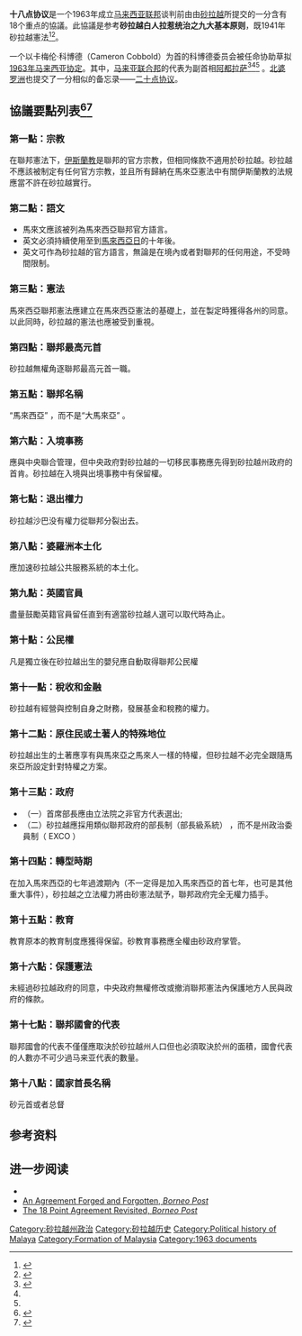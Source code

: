 '''十八点协议'''是一个1963年成立[[马来西亚|马来西亚联邦]]谈判前由由[[砂拉越|砂拉越]]所提交的一分含有18个重点的協議。此協議是参考'''砂拉越白人拉惹统治之九大基本原则'''，既1941年砂拉越憲法<ref name="#1">{{cite book |title=Sarawak - 1839 to 1963 |last=Rawlins |first=Joan |authorlink= |year=1965 |publisher=Macmillan & Company, (Original from the University of Michigan Press |location= |isbn= |page= |pages=240}}</ref><ref name="#2">{{Cite web |url=http://hansard.millbanksystems.com/commons/1946/jul/24/sarawak-constitution#S5CV0426P0_19460724_HOC_197 |title=Sarawak Constitution |accessdate=2015-02-13 |archive-date=2016-04-01 |archive-url=https://web.archive.org/web/20160401195342/http://hansard.millbanksystems.com/commons/1946/jul/24/sarawak-constitution#S5CV0426P0_19460724_HOC_197 |dead-url=no }}</ref>。

一个以卡梅伦·科博德（Cameron Cobbold）为首的科博德委员会被任命协助草拟[[1963年马来西亚协定|1963年马来西亚协定]]。其中，[[马来亚联合邦|马来亚联合邦]]的代表为副首相[[阿都拉萨|阿都拉萨]]<ref name="Lansdowne Committee">{{cite book |title=Malaysia; Selected Historical Readings |last=Bastin |first=John Sturgus |authorlink= |coauthors= |year=1979 |publisher=[[University_of_Michigan_Press|University of Michigan Press]] |location= [[Ann_Arbor,_Michigan|Ann Arbor]] |isbn=9783262012165 |pages= |chapter= |url=}}</ref><ref name="#1"/><ref name="#2"/> 。[[北婆罗洲|北婆罗洲]]也提交了一分相似的备忘录——[[二十点协议|二十点协议]]。 

==協議要點列表<ref>{{cite web|url=http://www.theborneopost.com/2011/09/16/an-agreement-forged-and-forgotten/|title=An agreement forged and forgotten. The Borneo Post. 2011年9月16日|accessdate=2015年11月1日|archive-date=2015年11月2日|archive-url=https://web.archive.org/web/20151102042307/http://www.theborneopost.com/2011/09/16/an-agreement-forged-and-forgotten/|dead-url=no}}</ref><ref>{{cite web|url=http://www.scribd.com/doc/167054292/Perkara-18-Sarawak#|title=Perkara 18 Sarawak|accessdate=2015-11-01|archive-date=2016-03-07|archive-url=https://web.archive.org/web/20160307160556/https://www.scribd.com/doc/167054292/Perkara-18-Sarawak|dead-url=no}}</ref>==
===第一點：宗教===
在聯邦憲法下，[[伊斯蘭教|伊斯蘭教]]是聯邦的官方宗教，但相同條款不適用於砂拉越。砂拉越不應該被制定有任何官方宗教，並且所有歸納在馬來亞憲法中有關伊斯蘭教的法規應當不許在砂拉越實行。

===第二點：語文===
*馬來文應該被列為馬來西亞聯邦官方語言。
*英文必須持續使用至到[[馬來西亞日|馬來西亞日]]的十年後。
*英文可作為砂拉越的官方語言，無論是在境內或者對聯邦的任何用途，不受時間限制。

===第三點：憲法===
馬來西亞聯邦憲法應建立在馬來西亞憲法的基礎上，並在製定時獲得各州的同意。以此同時，砂拉越的憲法也應被受到重視。

===第四點：聯邦最高元首===
砂拉越無權角逐聯邦最高元首一職。

===第五點：聯邦名稱===
“馬來西亞” ，而不是“大馬來亞” 。

===第六點：入境事務===
應與中央聯合管理，但中央政府對砂拉越的一切移民事務應先得到砂拉越州政府的首肯。砂拉越在入境與出境事務中有保留權。

===第七點：退出權力===
砂拉越沙巴没有權力從聯邦分裂出去。

===第八點：婆羅洲本土化===
應加速砂拉越公共服務系統的本土化。

===第九點：英國官員===
盡量鼓勵英籍官員留任直到有適當砂拉越人選可以取代時為止。

===第十點：公民權===
凡是獨立後在砂拉越出生的嬰兒應自動取得聯邦公民權

===第十一點：稅收和金融===
砂拉越有經營與控制自身之財務，發展基金和稅務的權力。

===第十二點：原住民或土著人的特殊地位===
砂拉越出生的土著應享有與馬來亞之馬來人一樣的特權，但砂拉越不必完全跟隨馬來亞所設定針對特權之方案。

===第十三點：政府===
*（一）首席部長應由立法院之非官方代表選出;
*（二）砂拉越應採用類似聯邦政府的部長制（部長級系統） ，而不是州政治委員制（ EXCO ）

===第十四點：轉型時期===
在加入馬來西亞的七年過渡期內（不一定得是加入馬來西亞的首七年，也可是其他重大事件），砂拉越之立法權力將由砂憲法賦予，聯邦政府完全无權力插手。

===第十五點：教育===
教育原本的教育制度應獲得保留。砂教育事務應全權由砂政府掌管。

===第十六點：保護憲法===
未經過砂拉越政府的同意，中央政府無權修改或撤消聯邦憲法內保護地方人民與政府的條款。

===第十七點：聯邦國會的代表===
聯邦國會的代表不僅僅應取決於砂拉越州人口但也必須取決於州的面積，國會代表的人數亦不可少過马来亚代表的數量。

===第十八點：國家首長名稱===
砂元首或者总督

==参考资料==
{{reflist}}

==进一步阅读==
{{Portal box|马來西亚}}
* {{cite book |title=A collection of treaties and other documents affecting the states of Malaysia 1761-1963 |last1=Allen |first1=J. de V. |last2=Stockwell |first2=Anthony J. |author-link2=Anthony Stockwell |editor1-first= Leigh R.|editor1-last=Wright.|year=1980 |publisher=Oceana Pubns|isbn=978-0379007817 }}
* [http://www.theborneopost.com/2011/09/16/an-agreement-forged-and-forgotten/#ixzz47kTE5ZFt An Agreement Forged and Forgotten, ''Borneo Post''] {{Wayback|url=http://www.theborneopost.com/2011/09/16/an-agreement-forged-and-forgotten/#ixzz47kTE5ZFt |date=20151102042307 }}
* [http://www.theborneopost.com/2015/10/25/revisit-18-point-agreement/ The 18 Point Agreement Revisited, ''Borneo Post''] {{Wayback|url=http://www.theborneopost.com/2015/10/25/revisit-18-point-agreement/ |date=20210628002230 }}

{{History of East Malaysia}}
{{马来西亚主题}}

{{DEFAULTSORT:18-Point Agreement (Sarawak)}}
[[Category:砂拉越州政治|Category:砂拉越州政治]]
[[Category:砂拉越历史|Category:砂拉越历史]]
[[Category:Political_history_of_Malaya|Category:Political history of Malaya]]
[[Category:Formation_of_Malaysia|Category:Formation of Malaysia]]
[[Category:1963_documents|Category:1963 documents]]
